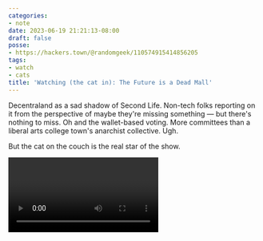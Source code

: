 ```yaml
---
categories:
- note
date: 2023-06-19 21:21:13-08:00
draft: false
posse:
- https://hackers.town/@randomgeek/110574915414856205
tags:
- watch
- cats
title: 'Watching (the cat in): The Future is a Dead Mall'
---
```


Decentraland as a sad shadow of Second Life.
Non-tech folks reporting on it from the perspective of maybe they're missing something —
but there's nothing to miss.
Oh and the wallet-based voting.
More committees than a liberal arts college town's anarchist collective.
Ugh.

But the cat on the couch is the real star of the show.

<Video id="EiZhdpLXZ8Q" />
